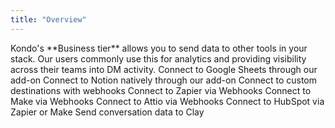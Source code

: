 ```yaml
---
title: "Overview"
---
```


<Info>
  Kondo's **Business tier** allows you to send data to other tools in your stack. Our users commonly use this for analytics and providing visibility across their teams into DM activity.
</Info>

<CardGroup cols="3">
  <Card title="Sheets" icon="table" color="black" href="/sheets">
    Connect to Google Sheets through our add-on
  </Card>
  <Card title="Notion" icon="table-list" color="black" href="/notion">
    Connect to Notion natively through our add-on
  </Card>
  <Card title="Webhooks" icon="plug" color="black" href="/webhooks">
    Connect to custom destinations with webhooks
  </Card>
  <Card title="Zapier" icon="bolt" color="black" href="/zapier">
    Connect to Zapier via Webhooks
  </Card>
  <Card title="Make" icon="books" color="black" href="/make">
    Connect to Make via Webhooks
  </Card>
  <Card title="Attio" icon="plug" color="black" href="/attio">
    Connect to Attio via Webhooks
  </Card>
  <Card title="HubSpot" icon="hubspot" color="#000000" href="/hubspot">
    Connect to HubSpot via Zapier or Make
  </Card>
  <Card title="Clay" icon="rainbow" color="#000000" href="/clay">
    Send conversation data to Clay
  </Card>
</CardGroup>